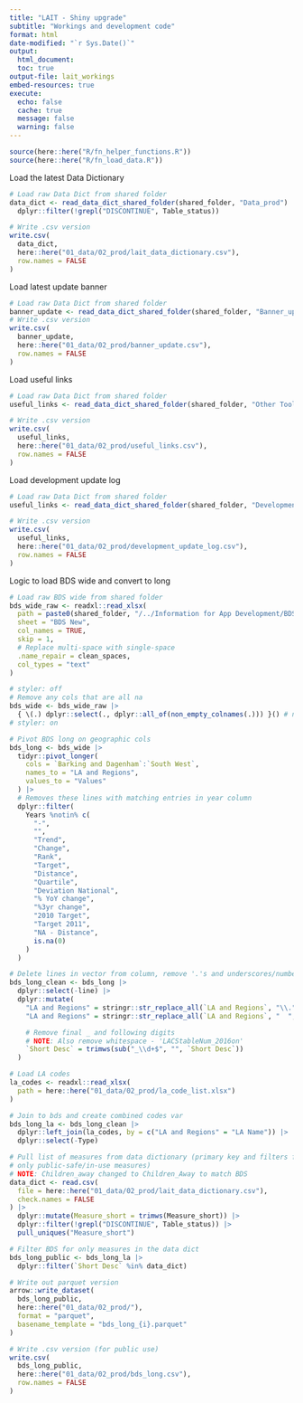```yaml
---
title: "LAIT - Shiny upgrade"
subtitle: "Workings and development code"
format: html
date-modified: "`r Sys.Date()`"
output:
  html_document:
  toc: true
output-file: lait_workings
embed-resources: true
execute:
  echo: false
  cache: true
  message: false
  warning: false
---
```



```r
source(here::here("R/fn_helper_functions.R"))
source(here::here("R/fn_load_data.R"))
```

Load the latest Data Dictionary

```r
# Load raw Data Dict from shared folder
data_dict <- read_data_dict_shared_folder(shared_folder, "Data_prod") |>
  dplyr::filter(!grepl("DISCONTINUE", Table_status))

# Write .csv version
write.csv(
  data_dict,
  here::here("01_data/02_prod/lait_data_dictionary.csv"),
  row.names = FALSE
)
```

Load latest update banner

```r
# Load raw Data Dict from shared folder
banner_update <- read_data_dict_shared_folder(shared_folder, "Banner_updates")
# Write .csv version
write.csv(
  banner_update,
  here::here("01_data/02_prod/banner_update.csv"),
  row.names = FALSE
)
```

Load useful links

```r
# Load raw Data Dict from shared folder
useful_links <- read_data_dict_shared_folder(shared_folder, "Other Tools")

# Write .csv version
write.csv(
  useful_links,
  here::here("01_data/02_prod/useful_links.csv"),
  row.names = FALSE
)
```

Load development update log

```r
# Load raw Data Dict from shared folder
useful_links <- read_data_dict_shared_folder(shared_folder, "Development_log")

# Write .csv version
write.csv(
  useful_links,
  here::here("01_data/02_prod/development_update_log.csv"),
  row.names = FALSE
)
```

Logic to load BDS wide and convert to long

```r
# Load raw BDS wide from shared folder
bds_wide_raw <- readxl::read_xlsx(
  path = paste0(shared_folder, "/../Information for App Development/BDS - 2024 (JAKE).xlsx"),
  sheet = "BDS New",
  col_names = TRUE,
  skip = 1,
  # Replace multi-space with single-space
  .name_repair = clean_spaces,
  col_types = "text"
)

# styler: off
# Remove any cols that are all na
bds_wide <- bds_wide_raw |>
  { \(.) dplyr::select(., dplyr::all_of(non_empty_colnames(.))) }() # nolint: brace
# styler: on
```


```r
# Pivot BDS long on geographic cols
bds_long <- bds_wide |>
  tidyr::pivot_longer(
    cols = `Barking and Dagenham`:`South West`,
    names_to = "LA and Regions",
    values_to = "Values"
  ) |>
  # Removes these lines with matching entries in year column
  dplyr::filter(
    Years %notin% c(
      "-",
      "",
      "Trend",
      "Change",
      "Rank",
      "Target",
      "Distance",
      "Quartile",
      "Deviation National",
      "% YoY change",
      "%3yr change",
      "2010 Target",
      "Target 2011",
      "NA - Distance",
      is.na(0)
    )
  )
```


```r
# Delete lines in vector from column, remove '.'s and underscores/number
bds_long_clean <- bds_long |>
  dplyr::select(-line) |>
  dplyr::mutate(
    "LA and Regions" = stringr::str_replace_all(`LA and Regions`, "\\.", " "),
    "LA and Regions" = stringr::str_replace_all(`LA and Regions`, "  ", "\\. "),

    # Remove final _ and following digits
    # NOTE: Also remove whitespace - 'LACStableNum_2016on'
    `Short Desc` = trimws(sub("_\\d+$", "", `Short Desc`))
  )
```


```r
# Load LA codes
la_codes <- readxl::read_xlsx(
  path = here::here("01_data/02_prod/la_code_list.xlsx")
)

# Join to bds and create combined codes var
bds_long_la <- bds_long_clean |>
  dplyr::left_join(la_codes, by = c("LA and Regions" = "LA Name")) |>
  dplyr::select(-Type)
```


```r
# Pull list of measures from data dictionary (primary key and filters for
# only public-safe/in-use measures)
# NOTE: Children_away changed to Children_Away to match BDS
data_dict <- read.csv(
  file = here::here("01_data/02_prod/lait_data_dictionary.csv"),
  check.names = FALSE
) |>
  dplyr::mutate(Measure_short = trimws(Measure_short)) |>
  dplyr::filter(!grepl("DISCONTINUE", Table_status)) |>
  pull_uniques("Measure_short")

# Filter BDS for only measures in the data dict
bds_long_public <- bds_long_la |>
  dplyr::filter(`Short Desc` %in% data_dict)
```


```r
# Write out parquet version
arrow::write_dataset(
  bds_long_public,
  here::here("01_data/02_prod/"),
  format = "parquet",
  basename_template = "bds_long_{i}.parquet"
)

# Write .csv version (for public use)
write.csv(
  bds_long_public,
  here::here("01_data/02_prod/bds_long.csv"),
  row.names = FALSE
)
```

